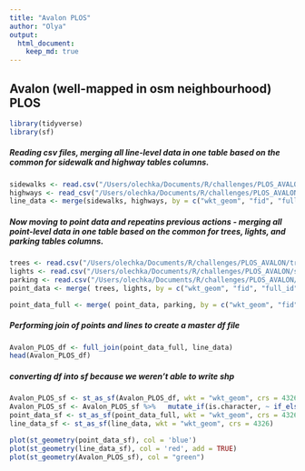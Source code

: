 ```yaml
---
title: "Avalon PLOS"
author: "Olya"
output: 
  html_document:
    keep_md: true
---
```


## Avalon (well-mapped in osm neighbourhood) PLOS
```r
library(tidyverse)
library(sf)
```

##### Reading csv files, merging all line-level data in one table based on the common for sidewalk and highway tables columns.
```r
sidewalks <- read.csv("/Users/olechka/Documents/R/challenges/PLOS_AVALON/sidewalks.csv")
highways <- read_csv("/Users/olechka/Documents/R/challenges/PLOS_AVALON/highway.csv")
line_data <- merge(sidewalks, highways, by = c("wkt_geom", "fid", "full_id", "osm_id", "osm_type", "highway", "motor_vehicle", "access", "horse", "foot", "lit", "oneway", "surface", "bicycle", "name"), all = TRUE)
```

##### Now moving to point data and repeatins previous actions - merging all point-level data in one table based on the common for trees, lights, and parking tables columns.
```r
trees <- read.csv("/Users/olechka/Documents/R/challenges/PLOS_AVALON/trees.csv")
lights <- read.csv("/Users/olechka/Documents/R/challenges/PLOS_AVALON/street_lamp.csv")
parking <- read.csv("/Users/olechka/Documents/R/challenges/PLOS_AVALON/parking_aisle.csv")
point_data <- merge( trees, lights, by = c("wkt_geom", "fid", "full_id", "osm_id", "osm_type", "lit"), all = TRUE)

point_data_full <- merge( point_data, parking, by = c("wkt_geom", "fid", "full_id", "osm_id", "osm_type"), all = TRUE)
```


##### Performing join of points and lines to create a master df file
```r
Avalon_PLOS_df <- full_join(point_data_full, line_data)
head(Avalon_PLOS_df)
```


##### converting df into sf because we weren't able to write shp
```r
Avalon_PLOS_sf <- st_as_sf(Avalon_PLOS_df, wkt = "wkt_geom", crs = 4326)
Avalon_PLOS_sf <- Avalon_PLOS_sf %>%   mutate_if(is.character, ~ if_else(. == "NULL", NA_character_, .))
point_data_sf <- st_as_sf(point_data_full, wkt = "wkt_geom", crs = 4326)
line_data_sf <- st_as_sf(line_data, wkt = "wkt_geom", crs = 4326)

plot(st_geometry(point_data_sf), col = 'blue')
plot(st_geometry(line_data_sf), col = 'red', add = TRUE)   
plot(st_geometry(Avalon_PLOS_sf), col = "green")
```

